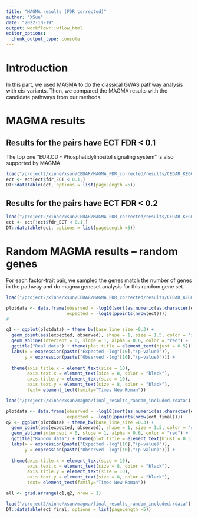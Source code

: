 ```yaml
---
title: "MAGMA results (FDR corrected)"
author: "XSun"
date: "2022-10-19"
output: workflowr::wflow_html
editor_options:
  chunk_output_type: console
---
```


# Introduction

In this part, we used [MAGMA](https://ctg.cncr.nl/software/magma) to do the classical GWAS pathway analysis with cis-variants. Then, we compared the MAGMA results with the candidate pathways from our methods. 

# MAGMA results

## Results for the pairs have ECT FDR < 0.1

The top one "EUR.CD - Phosphatidylinositol signaling system" is also supported by MAGMA

```r
load("/project2/xinhe/xsun/CEDAR/MAGMA_FDR_corrected/results/CEDAR_KEGG_compare.rdata")
ect <- ect[ect$fdr_ECT < 0.1,]
DT::datatable(ect, options = list(pageLength =5))
```

## Results for the pairs have ECT FDR < 0.2

```r
load("/project2/xinhe/xsun/CEDAR/MAGMA_FDR_corrected/results/CEDAR_KEGG_compare.rdata")
ect <- ect[!ect$fdr_ECT < 0.1,]
DT::datatable(ect, options = list(pageLength =5))
```

# **Random MAGMA results -- random genes**

For each factor-trait pair, we sampled the genes match the number of genes in the pathway and do magma geneset analysis for this random gene set. 

```r

load("/project2/xinhe/xsun/CEDAR/MAGMA_FDR_corrected/results/CEDAR_KEGG_compare.rdata")

plotdata <- data.frame(observed = -log10(sort(as.numeric(as.character(ect$magma_p)))),
                       expected = -log10(ppoints(nrow(ect))))
#  

q1 <- ggplot(plotdata) + theme_bw(base_line_size =0.3) +
  geom_point(aes(expected, observed), shape = 1, size = 1.5, color = "steelblue") +
  geom_abline(intercept = 0, slope = 1, alpha = 0.6, color = "red") +
  ggtitle("Real data") + theme(plot.title = element_text(hjust = 0.5)) +
  labs(x = expression(paste("Expected -log"[10],"(p-value)")),
       y = expression(paste("Observed -log"[10],"(p-value)"))) +
  
  theme(axis.title.x = element_text(size = 10),
        axis.text.x = element_text(size = 8, color = "black"),
        axis.title.y = element_text(size = 10),
        axis.text.y = element_text(size = 8, color = "black"),
        text= element_text(family="Times New Roman")) 

load("/project2/xinhe/xsun/magma/final_results_random_included.rdata")

plotdata <- data.frame(observed = -log10(sort(as.numeric(as.character(ect_final$magma_random_P)))),
                       expected = -log10(ppoints(nrow(ect_final))))
q2 <- ggplot(plotdata) + theme_bw(base_line_size =0.3) +
  geom_point(aes(expected, observed), shape = 1, size = 1.5, color = "steelblue") +
  geom_abline(intercept = 0, slope = 1, alpha = 0.6, color = "red") +
  ggtitle("Random data") + theme(plot.title = element_text(hjust = 0.5)) +
  labs(x = expression(paste("Expected -log"[10],"(p-value)")),
       y = expression(paste("Observed -log"[10],"(p-value)"))) +
  
  theme(axis.title.x = element_text(size = 10),
        axis.text.x = element_text(size = 8, color = "black"),
        axis.title.y = element_text(size = 10),
        axis.text.y = element_text(size = 8, color = "black"),
        text= element_text(family="Times New Roman")) 

all <- grid.arrange(q1,q2, nrow = 1)

```

```r
load("/project2/xinhe/xsun/magma/final_results_random_included.rdata")
DT::datatable(ect_final, options = list(pageLength =5))
```